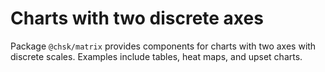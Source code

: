 
<Meta title="Addons/Matrix/Overview" />

# Charts with two discrete axes

Package `@chsk/matrix` provides components for charts with two axes with discrete scales.
Examples include tables, heat maps, and upset charts.
